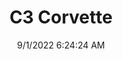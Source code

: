 ---
width: 4000
height: 6000
title: C3 Corvette
description: 1983 Chevrolet Corvette in Dripping Springs, TX.
date: 9/1/2022 6:24:24 AM
cameraMake: Sony
cameraModel: ILCE-7M3
lens: 50mm F1.4 DG HSM | Art 018
settingsfStop: f/1.4
settingsISO: ISO 100
settingsShutter: 1/125
settingsFocalLength: 50 mm
---